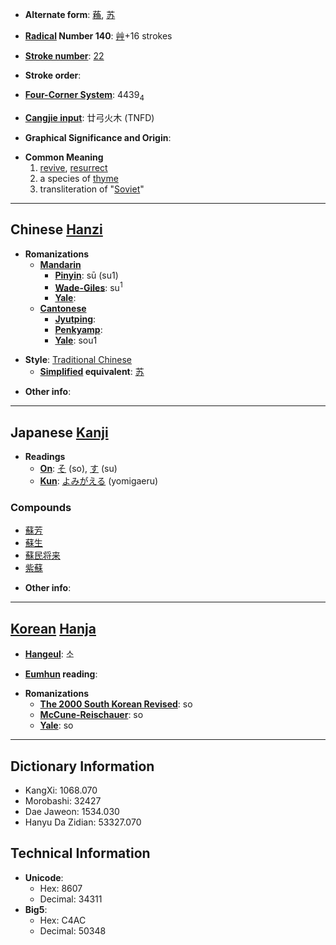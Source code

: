 * '''Alternate form''': [[蘓]], [[苏]]

* '''[[Wiktionary:Chinese radical index| Radical]] Number 140''': [[Wiktionary:Chinese radical index 艸|艸]]+16 strokes

* '''[[Wiktionary:Chinese total strokes index|Stroke number]]''': [[Wiktionary:Chinese total strokes index 22|22]]

* '''Stroke order''': 

* '''[[Wiktionary:Chinese four corner index|Four-Corner System]]''': 4439<sub>4</sub>

* '''[[Wiktionary:Chinese Cangjie index|Cangjie input]]''': 廿弓火木 (TNFD)

* '''Graphical Significance and Origin''': 

* '''Common Meaning'''
*# [[revive]], [[resurrect]]
*# a species of [[thyme]]
*# transliteration of "[[Soviet]]"

----

== Chinese [[Hanzi]] ==

* '''Romanizations'''
** '''[[Mandarin]]'''
*** '''[[Pinyin]]''': sū (su1)
*** '''[[Wade-Giles]]''': su<sup>1</sup>
*** '''[[Yale]]''': 
** '''[[Cantonese]]'''
*** '''[[Jyutping]]''':
*** '''[[Penkyamp]]''': 
*** '''[[Yale]]''': sou1

* '''Style''': [[Traditional Chinese]] 
** '''[[Simplified Chinese|Simplified]] equivalent''': [[苏]]

* '''Other info''': 

----

== Japanese [[Kanji]] ==

* '''Readings'''
** '''[[On]]''': [[そ]] (so), [[す]] (su)
** '''[[Kun]]''': [[よみがえる]] (yomigaeru)

===Compounds===
*[[蘇芳]]
*[[蘇生]]
*[[蘇民将来]]
*[[紫蘇]]

* '''Other info''':  

----

== [[Korean]] [[Hanja]] ==

* '''[[Hangeul]]''': 소

* '''[[Eumhun]] reading''': 

* '''Romanizations'''
** '''[[The 2000 South Korean Revised Romanization|The 2000 South Korean Revised]]''': so
** '''[[McCune-Reischauer]]''': so
** '''[[Yale]]''': so

----

== Dictionary Information ==

* KangXi: 1068.070
* Morobashi: 32427
* Dae Jaweon: 1534.030
* Hanyu Da Zidian: 53327.070

== Technical Information ==

* '''Unicode''':
** Hex: 8607
** Decimal: 34311
* '''Big5''':
** Hex: C4AC
** Decimal: 50348